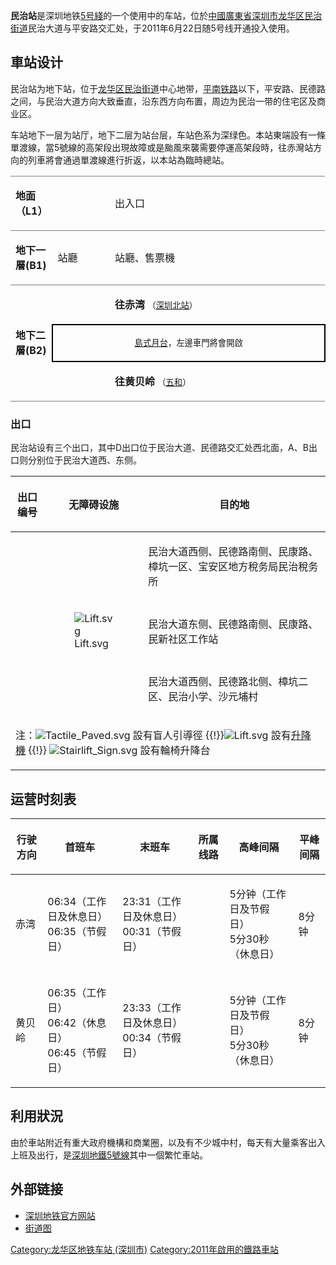 {{noteTA
|G1=Transport
}}
{{Infobox station
|name =  民治
|image = Shenzhen Metro Line 5 Minzhi Sta Platform.jpg
|caption = 
|eng_name = Minzhi
|borough = {{CHN}}[[廣東省|廣東省]][[深圳市|深圳市]][[龙华区_(深圳市)|龙华区]][[民治街道|民治街道]]
|address = 民治大道与平安路交汇处
|coordinates = {{coord|22|37|6|N|114|2|29|E|display=it|type:railwaystation}}
|colour = {{colorbox|#084F17}} 深绿色
|line = {{深圳地鐵|5|sl}}
|platform = 2
|exits = 3
|hours = 见相关章节
|station_hours = 06:24－23:43（工作日及休息日）<br>06:25－00:44（节假日） 
|opened = {{深圳地鐵|5|s}}：2011年6月22日
|services = {{Adjacent stations|system=Shenzhen Metro |line1=5|left1=五和|right1=深圳北站|to-left1=黃貝嶺|to-right1=赤灣}}|
|structure = 地下車站
|platformtype = 1個[[島式月台|島式月台]]
|linecolour = {{深圳地铁色彩|5}}
|route_map ={{Routemap|inline=yes|legend=no|map=
\utSTRf!~MFADEg\utSTRg!~MFADEg\~~ ~~ ~~{{rmri|u}}[[深圳北站_(地铁)|深圳北站]]
utSTR+BSl!~num2l\utSTR+BSr
\utSTR+BSl\utSTR+BSr!~num1r\~~'''B2'''
utABZg2\utSTR
utSTR\utABZg+4
\utSTRf!~MFADEf\utSTRg!~MFADEf\~~ ~~ ~~{{rmri|d}}[[五和站|五和]]
|bottom = † 路線圖不按真實比例，仅供参考。
}}}}

'''民治站'''是深圳地铁[[深圳地鐵5号綫|5号綫]]的一个使用中的车站，位於[[中華人民共和國|中國]][[廣東省|廣東省]][[深圳市|深圳市]][[龙华区_(深圳市)|龙华区]][[民治街道|民治街道]]民治大道与平安路交汇处，于2011年6月22日随5号线开通投入使用。

==車站设计==
{{gallery|align=center | width = 300
| File:Shenzhen Metro Line 5 Minzhi Sta Concourse.jpg|站厅
}}
民治站为地下站，位于[[龙华区_(深圳市)|龙华区]][[民治街道|民治街道]]中心地带，[[平南铁路|平南铁路]]以下，平安路、民德路之间，与民治大道方向大致垂直，沿东西方向布置，周边为民治一带的住宅区及商业区。

车站地下一层为站厅，地下二层为站台层，车站色系为深绿色。本站東端設有一條單渡線，當5號線的高架段出現故障或是颱風來襲需要停運高架段時，往赤灣站方向的列車將會通過單渡線進行折返，以本站為臨時總站。

{|cellspacing=0 cellpadding=3
|-
|style="border-top:solid 1px gray;border-bottom:solid 1px gray;width:50px;"|'''地面（L1）'''
|style="border-top:solid 1px gray;border-bottom:solid 1px gray;width:100px;"|
|style="border-top:solid 1px gray;border-bottom:solid 1px gray;width:350px;"|出入口
|-
|style="border-top:solid 1px gray;border-bottom:solid 1px gray;" valign=top width=50|'''地下一層(B1)'''
|style="border-top:solid 1px gray;border-bottom:solid 1px gray;" valign=top width=100|站廳
|style="border-top:solid 1px gray;border-bottom:solid 1px gray;" valign=top width=450|站廳、售票機
|-
|style="border-bottom:solid 1px gray;" rowspan=5 valign=top|'''地下二層(B2)'''
|style="border-bottom:solid 1px gray;"|
|{{arrow|L}} '''{{深圳地鐵|5|c}}''' '''往赤湾''' <small>（[[深圳北站_(地铁)|深圳北站]]）</small>
|-
|style="border-right:solid 2px black;border-left:solid 2px black;border-top:solid 2px black;border-bottom:solid 2px black;" colspan=2|<center><small>[[島式月台|島式月台]]，左邊車門將會開啟</small></center>
|-
|style="border-bottom:solid 1px gray;"|
|style="border-bottom:solid 1px gray;"|'''{{深圳地鐵|5|c}}''' '''往黄贝岭''' <small>（[[五和站|五和]]）</small> {{arrow|R}}
|}

===出口===
民治站设有三个出口，其中D出口位于民治大道、民德路交汇处西北面，A、B出口则分别位于民治大道西、东侧。
{|class="wikitable"
!style="width70px"|出口编号
!style="width70px"|无障碍设施
!style="width70px"|目的地
|-
| align="center" | {{港鐵出口|A}} || || 民治大道西侧、民德路南侧、民康路、樟坑一区、宝安区地方稅务局民治稅务所
|-
| align="center" | {{港鐵出口|B}} || [[File:Lift.svg|alt=]] || 民治大道东侧、民德路南侧、民康路、民新社区工作站
|-
| align="center" | {{港鐵出口|D}} || || 民治大道西侧、民德路北侧、樟坑二区、民治小学、沙元埔村
|-
| bgcolor="#EEEEEE" colspan=3 | 注：[[File:Tactile_Paved.svg|alt=]] 設有盲人引導徑 {{!}}[[File:Lift.svg|alt=]] 設有[[升降機|升降機]] {{!}}  [[File:Stairlift_Sign.svg|alt=]] 設有輪椅升降台
|}

==运营时刻表==
{| class="wikitable"
|-
! 行驶方向 !! 首班车 !! 末班车 !! 所属线路 !! 高峰间隔 !! 平峰间隔
|-
|赤湾 || 06:34（工作日及休息日）<br>06:35（节假日） || 23:31（工作日及休息日）<br>00:31（节假日） || {{深圳地鐵|5|c}} || 5分钟（工作日及节假日）<br>5分30秒（休息日） || 8分钟
|-
|黄贝岭 || 06:35（工作日）<br>06:42（休息日）<br>06:45（节假日） || 23:33（工作日及休息日）<br>00:34（节假日） || {{深圳地鐵|5|c}} || 5分钟（工作日及节假日）<br>5分30秒（休息日） || 8分钟
|}

==利用狀況==
由於車站附近有重大政府機構和商業圈，以及有不少城中村，每天有大量乘客出入上班及出行，是[[深圳地鐵5號線|深圳地鐵5號線]]其中一個繁忙車站。

==外部链接==
* [https://web.archive.org/web/20181214065122/http://www.szmc.net/page/service/service.html?code=2103&site=0513&newsSearchToken=fde723fc-318c-4042-a33b-a11614511688 深圳地铁官方网站]
* [https://web.archive.org/web/20120509094449/http://www.szmc.net/public/cms/public/upload/ad/siteimg/ck/0515_b.jpg 街道图]

{{深圳地鐵5號線車站}}
{{深圳地鐵車站列表|SZM}}

[[Category:龙华区地铁车站_(深圳市)|Category:龙华区地铁车站 (深圳市)]]
[[Category:2011年啟用的鐵路車站|Category:2011年啟用的鐵路車站]]